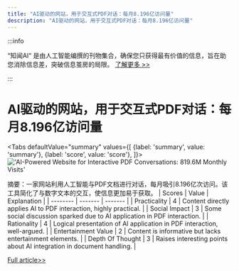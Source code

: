 ```yaml
---
title: "AI驱动的网站，用于交互式PDF对话：每月8.196亿访问量"
description: "AI驱动的网站，用于交互式PDF对话：每月8.196亿访问量"
---
```



:::info

“知闻AI“ 是由人工智能编撰的刊物集合，确保您只获得最有价值的信息，旨在助您消除信息差，突破信息茧房的局限。  [了解更多 >>](/)

:::

# AI驱动的网站，用于交互式PDF对话：每月8.196亿访问量


<Tabs
	defaultValue="summary"
	values={[
	{label: 'summary', value: 'summary'},
	{label: 'score', value: 'score'},
]}>
<TabItem value="summary">
<img
  src="https://image.informedainews.com/2024/06/09/To-Vl2-1717900376-0.jpg"
  alt="'AI-Powered Website for Interactive PDF Conversations: 819.6M Monthly Visits'"
/>



摘要：一家网站利用人工智能与PDF文档进行对话，每月吸引8.196亿次访问。该工具简化了与数字文本的交互，使信息更加易于获取。
</TabItem>
<TabItem value="score">
	| Scores     | Value   | Explanation |
	| -------- | ------- | ------- |
	| Practicality  | 4    | Content directly applies AI to PDF interaction, highly practical.    |
	| Social Impact | 3     | Some social discussion sparked due to AI application in PDF interaction.    |
	| Rationality    | 4    | Logical presentation of AI application in PDF interaction, well-argued.    |
	| Entertainment Value    | 2    | Content is informative but lacks entertainment elements.    |
	| Depth Of Thought    | 3    | Raises interesting points about AI integration in document handling.    |
</TabItem>
</Tabs>

[Full article>>](https://x.com/lvloomystery/status/1799345609427808680)
